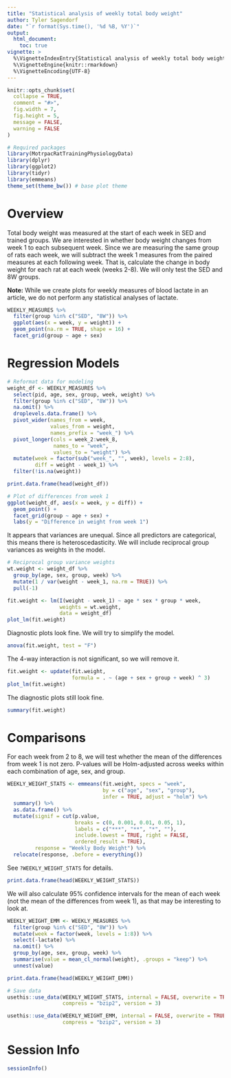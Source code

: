 ```yaml
---
title: "Statistical analysis of weekly total body weight"
author: Tyler Sagendorf
date: "`r format(Sys.time(), '%d %B, %Y')`"
output: 
  html_document:
    toc: true
vignette: >
  %\VignetteIndexEntry{Statistical analysis of weekly total body weight}
  %\VignetteEngine{knitr::rmarkdown}
  %\VignetteEncoding{UTF-8}
---
```


```r
knitr::opts_chunk$set(
  collapse = TRUE,
  comment = "#>",
  fig.width = 7,
  fig.height = 5,
  message = FALSE,
  warning = FALSE
)
```

```r
# Required packages
library(MotrpacRatTrainingPhysiologyData)
library(dplyr)
library(ggplot2)
library(tidyr)
library(emmeans)
theme_set(theme_bw()) # base plot theme
```


# Overview

Total body weight was measured at the start of each week in SED and trained groups. We are interested in whether body weight changes from week 1 to each subsequent week. Since we are measuring the same group of rats each week, we will subtract the week 1 measures from the paired measures at each following week. That is, calculate the change in body weight for each rat at each week (weeks 2-8). We will only test the SED and 8W groups.

**Note:** While we create plots for weekly measures of blood lactate in an article, we do not perform any statistical analyses of lactate.

```r
WEEKLY_MEASURES %>% 
  filter(group %in% c("SED", "8W")) %>% 
  ggplot(aes(x = week, y = weight)) + 
  geom_point(na.rm = TRUE, shape = 16) +
  facet_grid(group ~ age + sex)
```

# Regression Models

```r
# Reformat data for modeling
weight_df <- WEEKLY_MEASURES %>% 
  select(pid, age, sex, group, week, weight) %>% 
  filter(group %in% c("SED", "8W")) %>% 
  na.omit() %>% 
  droplevels.data.frame() %>% 
  pivot_wider(names_from = week, 
              values_from = weight, 
              names_prefix = "week_") %>% 
  pivot_longer(cols = week_2:week_8,
               names_to = "week", 
               values_to = "weight") %>% 
  mutate(week = factor(sub("week_", "", week), levels = 2:8),
         diff = weight - week_1) %>% 
  filter(!is.na(weight))

print.data.frame(head(weight_df))
```

```r
# Plot of differences from week 1
ggplot(weight_df, aes(x = week, y = diff)) +
  geom_point() +
  facet_grid(group ~ age + sex) +
  labs(y = "Difference in weight from week 1")
```

It appears that variances are unequal. Since all predictors are categorical, this means there is heteroscedasticity. We will include reciprocal group variances as weights in the model.

```r
# Reciprocal group variance weights
wt.weight <- weight_df %>% 
  group_by(age, sex, group, week) %>% 
  mutate(1 / var(weight - week_1, na.rm = TRUE)) %>% 
  pull(-1)

fit.weight <- lm(I(weight - week_1) ~ age * sex * group * week,
                 weights = wt.weight,
                 data = weight_df)
plot_lm(fit.weight)
```

Diagnostic plots look fine. We will try to simplify the model.

```r
anova(fit.weight, test = "F")
```

The 4-way interaction is not significant, so we will remove it.

```r
fit.weight <- update(fit.weight, 
                     formula = . ~ (age + sex + group + week) ^ 3)
plot_lm(fit.weight)
```

The diagnostic plots still look fine.

```r
summary(fit.weight)
```


# Comparisons

For each week from 2 to 8, we will test whether the mean of the differences from week 1 is not zero. P-values will be Holm-adjusted across weeks within each combination of age, sex, and group.

```r
WEEKLY_WEIGHT_STATS <- emmeans(fit.weight, specs = "week",
                               by = c("age", "sex", "group"), 
                               infer = TRUE, adjust = "holm") %>% 
  summary() %>% 
  as.data.frame() %>% 
  mutate(signif = cut(p.value, 
                      breaks = c(0, 0.001, 0.01, 0.05, 1),
                      labels = c("***", "**", "*", ""),
                      include.lowest = TRUE, right = FALSE,
                      ordered_result = TRUE),
         response = "Weekly Body Weight") %>% 
  relocate(response, .before = everything())
```

See `?WEEKLY_WEIGHT_STATS` for details.

```r
print.data.frame(head(WEEKLY_WEIGHT_STATS))
```

We will also calculate 95% confidence intervals for the mean of each week (not the mean of the differences from week 1), as that may be interesting to look at.

```r
WEEKLY_WEIGHT_EMM <- WEEKLY_MEASURES %>% 
  filter(group %in% c("SED", "8W")) %>% 
  mutate(week = factor(week, levels = 1:8)) %>% 
  select(-lactate) %>% 
  na.omit() %>% 
  group_by(age, sex, group, week) %>% 
  summarise(value = mean_cl_normal(weight), .groups = "keep") %>%
  unnest(value)
```

```r
print.data.frame(head(WEEKLY_WEIGHT_EMM))
```

```r
# Save data
usethis::use_data(WEEKLY_WEIGHT_STATS, internal = FALSE, overwrite = TRUE,
                  compress = "bzip2", version = 3)

usethis::use_data(WEEKLY_WEIGHT_EMM, internal = FALSE, overwrite = TRUE,
                  compress = "bzip2", version = 3)
```


# Session Info

```r
sessionInfo()
```

